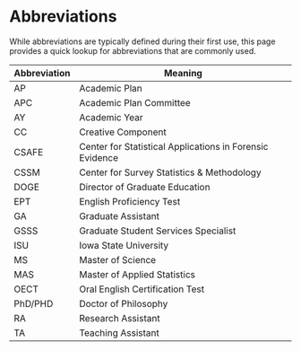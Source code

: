 # Abbreviations

While abbreviations are typically defined during their first use,
this page provides a quick lookup for abbreviations that are commonly used.

|Abbreviation|Meaning                                                 |
|------------|--------------------------------------------------------|
|AP          |Academic Plan                                           |
|APC         |Academic Plan Committee                                 |
|AY          |Academic Year                                           |
|CC          |Creative Component                                      |
|CSAFE       |Center for Statistical Applications in Forensic Evidence|
|CSSM        |Center for Survey Statistics & Methodology              |
|DOGE        |Director of Graduate Education                          |
|EPT         |English Proficiency Test                                |
|GA          |Graduate Assistant                                      |
|GSSS        |Graduate Student Services Specialist                    |
|ISU         |Iowa State University                                   |
|MS          |Master of Science                                       |
|MAS         |Master of Applied Statistics                            |
|OECT        |Oral English Certification Test                         |
|PhD/PHD     |Doctor of Philosophy                                    |
|RA          |Research Assistant                                      |
|TA          |Teaching Assistant                                      |